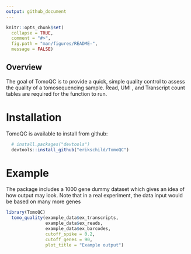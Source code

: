 ```yaml
---
output: github_document
---
```


```r
knitr::opts_chunk$set(
  collapse = TRUE,
  comment = "#>",
  fig.path = "man/figures/README-",
  message = FALSE)
```
  
## Overview
The goal of TomoQC is to provide a quick, simple quality control to assess the quality of a tomosequencing sample.
Read, UMI , and Transcript count tables are required for the function to run.

# Installation
TomoQC is available to install from github:
  
```r
  # install.packages("devtools")
  devtools::install_github("erikschild/TomoQC")
```
  
# Example
The package includes a 1000 gene dummy dataset which gives an idea of how output may look. Note that in a real experiment, the data input would be based on many more genes

```r
library(TomoQC)
  tomo_quality(example_data$ex_transcripts,
               example_data$ex_reads,
               example_data$ex_barcodes,
               cutoff_spike = 0.2,
               cutoff_genes = 90,
               plot_title = "Example output")
```
  
